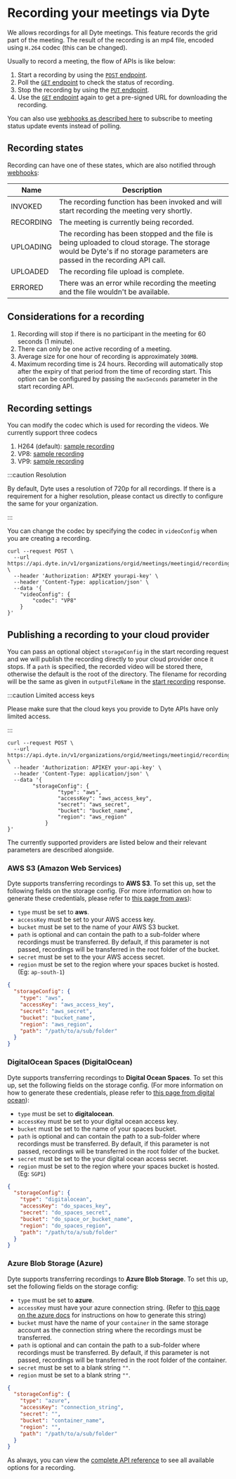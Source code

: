 # Recording your meetings via Dyte

We allows recordings for all Dyte meetings. This feature records the grid part of the meeting. The result of the recording is an mp4 file, encoded using `H.264` codec (this can be changed).

Usually to record a meeting, the flow of APIs is like below:

1. Start a recording by using the [`POST` endpoint](/api/#/operations/start_recording).
2. Poll the [`GET` endpoint](/api/#/operations/get_recording) to check the status of recording.
3. Stop the recording by using the [`PUT` endpoint](/api/#/operations/stop_recording).
4. Use the [`GET` endpoint](/api/#/operations/get_recording) again to get a pre-signed URL for downloading the recording.

You can also use [webhooks as described here](./integrating-with-webhooks#recordingstatusupdate) to subscribe to meeting status update events instead of polling.

## Recording states

Recording can have one of these states, which are also notified through [webhooks](./integrating-with-webhooks#recordingstatusupdate):

| Name      | Description                                                                                                                                                                |
| --------- | -------------------------------------------------------------------------------------------------------------------------------------------------------------------------- |
| INVOKED   | The recording function has been invoked and will start recording the meeting very shortly.                                                                                 |
| RECORDING | The meeting is currently being recorded.                                                                                                                                   |
| UPLOADING | The recording has been stopped and the file is being uploaded to cloud storage. The storage would be Dyte's if no storage parameters are passed in the recording API call. |
| UPLOADED  | The recording file upload is complete.                                                                                                                                     |
| ERRORED   | There was an error while recording the meeting and the file wouldn't be available.                                                                                         |

## Considerations for a recording

1. Recording will stop if there is no participant in the meeting for 60 seconds (1 minute).
2. There can only be one active recording of a meeting.
3. Average size for one hour of recording is approximately `300MB`.
4. Maximum recording time is 24 hours. Recording will automatically stop after the expiry of that period from the time of recording start. This option can be configured by passing the `maxSeconds` parameter in the start recording API.

## Recording settings

You can modify the codec which is used for recording the videos. We currently support three codecs

1. H264 (default): [sample recording](https://dyte-uploads.s3.ap-south-1.amazonaws.com/test/h264_sample.webm)
2. VP8: [sample recording](https://dyte-uploads.s3.ap-south-1.amazonaws.com/test/vp8_sample.webm)
3. VP9: [sample recording](https://dyte-uploads.s3.ap-south-1.amazonaws.com/test/vp9_sample.webm)

:::caution Resolution

By default, Dyte uses a resolution of 720p for all recordings. If there is a requirement for a higher resolution, please contact us directly to configure the same for your organization.

:::

You can change the codec by specifying the codec in `videoConfig` when you are creating a recording.

```shell
curl --request POST \
  --url https://api.dyte.in/v1/organizations/orgid/meetings/meetingid/recording \
  --header 'Authorization: APIKEY yourapi-key' \
  --header 'Content-Type: application/json' \
  --data '{
	"videoConfig": {
		"codec": "VP8"
	}
}'
```

## Publishing a recording to your cloud provider

You can pass an optional object `storageConfig` in the start recording request and we will publish the recording directly to your cloud provider once it stops. If a `path` is specified, the recorded video will be stored there, otherwise the default is the root of the directory. The filename for recording will be the same as given in `outputFileName` in the [start recording](ref:startrecording) response.

:::caution Limited access keys

Please make sure that the cloud keys you provide to Dyte APIs have only limited access.

:::

```shell
curl --request POST \
  --url https://api.dyte.in/v1/organizations/orgid/meetings/meetingid/recording \
  --header 'Authorization: APIKEY your-api-key' \
  --header 'Content-Type: application/json' \
  --data '{
	    "storageConfig": {
                "type": "aws",
                "accessKey": "aws_access_key",
                "secret": "aws_secret",
                "bucket": "bucket_name",
                "region": "aws_region"
            }
}'
```

The currently supported providers are listed below and their relevant parameters are described alongside.

### AWS S3 (Amazon Web Services)
Dyte supports transferring recordings to **AWS S3**. To set this up, set the following fields on the storage config. (For more information on how to generate these credentials, please refer to [this page from aws](https://aws.amazon.com/premiumsupport/knowledge-center/create-access-key/)):
- `type` must be set to **aws**.
- `accessKey` must be set to your AWS access key.
- `bucket` must be set to the name of your AWS S3 bucket.
- `path` is optional and can contain the path to a sub-folder where recordings must be transferred. By default, if this parameter is not passed, recordings will be transferred in the root folder of the bucket.
- `secret` must be set to the your AWS access secret.
- `region` must be set to the region where your spaces bucket is hosted. (Eg: `ap-south-1`)

```json
{
  "storageConfig": {
    "type": "aws",
    "accessKey": "aws_access_key",
    "secret": "aws_secret",
    "bucket": "bucket_name",
    "region": "aws_region",
    "path": "/path/to/a/sub/folder"
  }
}
```

### DigitalOcean Spaces (DigitalOcean)
Dyte supports transferring recordings to **Digital Ocean Spaces**. To set this up, set the following fields on the storage config. (For more information on how to generate these credentials, please refer to [this page from digital ocean](https://www.digitalocean.com/community/tutorials/how-to-create-a-digitalocean-space-and-api-key)):
- `type` must be set to **digitalocean**.
- `accessKey` must be set to your digital ocean access key.
- `bucket` must be set to the name of your spaces bucket.
- `path` is optional and can contain the path to a sub-folder where recordings must be transferred. By default, if this parameter is not passed, recordings will be transferred in the root folder of the bucket.
- `secret` must be set to the your digital ocean access secret.
- `region` must be set to the region where your spaces bucket is hosted. (Eg: `SGP1`)

```json
{
  "storageConfig": {
    "type": "digitalocean",
    "accessKey": "do_spaces_key",
    "secret": "do_spaces_secret",
    "bucket": "do_space_or_bucket_name",
    "region": "do_spaces_region",
    "path": "/path/to/a/sub/folder"
  }
}
```

### Azure Blob Storage (Azure)
Dyte supports transferring recordings to **Azure Blob Storage**. To set this up, set the following fields on the storage config:
- `type` must be set to **azure**.
- `accessKey` must have your azure connection string. (Refer to [this page on the azure docs](https://docs.microsoft.com/en-us/azure/storage/common/storage-configure-connection-string) for instructions on how to generate this string)
- `bucket` must have the name of your `container` in the same storage account as the connection string where the recordings must be transferred.
- `path` is optional and can contain the path to a sub-folder where recordings must be transferred. By default, if this parameter is not passed, recordings will be transferred in the root folder of the container.
- `secret` must be set to a blank string `""`.
- `region` must be set to a blank string `""`.

```json
{
  "storageConfig": {
    "type": "azure",
    "accessKey": "connection_string",
    "secret": "",
    "bucket": "container_name",
    "region": "",
    "path": "/path/to/a/sub/folder"
  }
}
```

As always, you can view the [complete API reference](/api/#/operations/start_recording) to see all available options for a recording.
